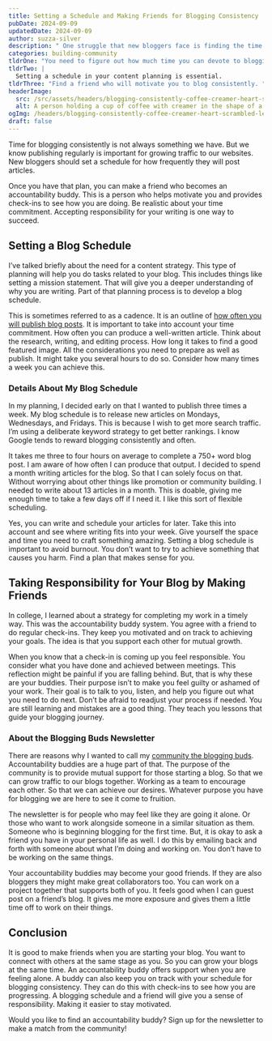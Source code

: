 ```yaml
---
title: Setting a Schedule and Making Friends for Blogging Consistency
pubDate: 2024-09-09
updatedDate: 2024-09-09
author: suzza-silver
description: " One struggle that new bloggers face is finding the time to write consistently. Creating a blogging schedule and finding an accountability buddy makes this significantly easier.  "
categories: building-community
tldrOne: "You need to figure out how much time you can devote to blogging. "
tldrTwo: |
  Setting a schedule in your content planning is essential.
tldrThree: "Find a friend who will motivate you to blog consistently. "
headerImage:
  src: /src/assets/headers/blogging-consistently-coffee-creamer-heart-scrambled-letters.jpg
  alt: A person holding a cup of coffee with creamer in the shape of a heart next to a black rose and some scrambled letters
ogImg: /headers/blogging-consistently-coffee-creamer-heart-scrambled-letters.jpg
draft: false
---
```


Time for blogging consistently is not always something we have. But we know publishing regularly is important for growing traffic to our websites. New bloggers should set a schedule for how frequently they will post articles.

Once you have that plan, you can make a friend who becomes an accountability buddy. This is a person who helps motivate you and provides check-ins to see how you are doing. Be realistic about your time commitment. Accepting responsibility for your writing is one way to succeed.

## Setting a Blog Schedule

I’ve talked briefly about the need for a content strategy. This type of planning will help you do tasks related to your blog. This includes things like setting a mission statement. That will give you a deeper understanding of why you are writing. Part of that planning process is to develop a blog schedule.

This is sometimes referred to as a cadence. It is an outline of [how often you will publish blog posts](https://www.blogtyrant.com/why-i-dont-post-regularly-and-why-you-shouldnt-either/). It is important to take into account your time commitment. How often you can produce a well-written article. Think about the research, writing, and editing process. How long it takes to find a good featured image. All the considerations you need to prepare as well as publish. It might take you several hours to do so. Consider how many times a week you can achieve this.

### Details About My Blog Schedule

In my planning, I decided early on that I wanted to publish three times a week. My blog schedule is to release new articles on Mondays, Wednesdays, and Fridays. This is because I wish to get more search traffic. I’m using a deliberate keyword strategy to get better rankings. I know Google tends to reward blogging consistently and often.

It takes me three to four hours on average to complete a 750+ word blog post. I am aware of how often I can produce that output. I decided to spend a month writing articles for the blog. So that I can solely focus on that. Without worrying about other things like promotion or community building. I needed to write about 13 articles in a month. This is doable, giving me enough time to take a few days off if I need it. I like this sort of flexible scheduling.

Yes, you can write and schedule your articles for later. Take this into account and see where writing fits into your week. Give yourself the space and time you need to craft something amazing. Setting a blog schedule is important to avoid burnout. You don’t want to try to achieve something that causes you harm. Find a plan that makes sense for you.

## Taking Responsibility for Your Blog by Making Friends

In college, I learned about a strategy for completing my work in a timely way. This was the accountability buddy system. You agree with a friend to do regular check-ins. They keep you motivated and on track to achieving your goals. The idea is that you support each other for mutual growth.

When you know that a check-in is coming up you feel responsible. You consider what you have done and achieved between meetings. This reflection might be painful if you are falling behind. But, that is why these are your buddies. Their purpose isn’t to make you feel guilty or ashamed of your work. Their goal is to talk to you, listen, and help you figure out what you need to do next. Don’t be afraid to readjust your process if needed. You are still learning and mistakes are a good thing. They teach you lessons that guide your blogging journey.

### About the Blogging Buds Newsletter

There are reasons why I wanted to call my [community the blogging buds](bloggingbuds.com). Accountability buddies are a huge part of that. The purpose of the community is to provide mutual support for those starting a blog. So that we can grow traffic to our blogs together. Working as a team to encourage each other. So that we can achieve our desires. Whatever purpose you have for blogging we are here to see it come to fruition.

The newsletter is for people who may feel like they are going it alone. Or those who want to work alongside someone in a similar situation as them. Someone who is beginning blogging for the first time. But, it is okay to ask a friend you have in your personal life as well. I do this by emailing back and forth with someone about what I’m doing and working on. You don’t have to be working on the same things.

Your accountability buddies may become your good friends. If they are also bloggers they might make great collaborators too. You can work on a project together that supports both of you. It feels good when I can guest post on a friend’s blog. It gives me more exposure and gives them a little time off to work on their things.

## Conclusion

It is good to make friends when you are starting your blog. You want to connect with others at the same stage as you. So you can grow your blogs at the same time. An accountability buddy offers support when you are feeling alone. A buddy can also keep you on track with your schedule for blogging consistency. They can do this with check-ins to see how you are progressing. A blogging schedule and a friend will give you a sense of responsibility. Making it easier to stay motivated.

Would you like to find an accountability buddy? Sign up for the newsletter to make a match from the community!
